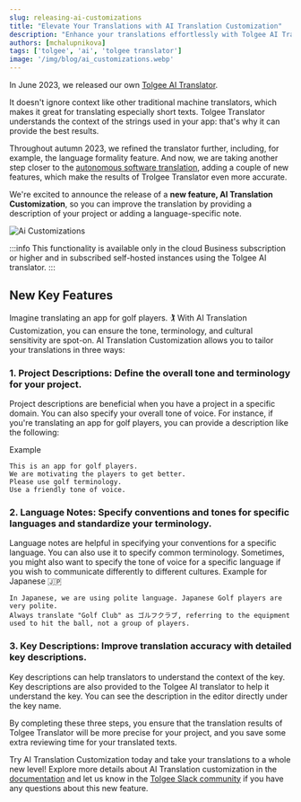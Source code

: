 ```yaml
---
slug: releasing-ai-customizations
title: "Elevate Your Translations with AI Translation Customization"
description: "Enhance your translations effortlessly with Tolgee AI Translation Customization by allowing personalized project descriptions, language notes and key descriptions"
authors: [mchalupnikova]
tags: ['tolgee', 'ai', 'tolgee translator']
image: '/img/blog/ai_customizations.webp'
---
```

In June 2023, we released our own [Tolgee AI Translator](https://tolgee.io/blog/tolgee-ai-translator).

It doesn't ignore context like other traditional machine translators, which makes it great for translating
especially short texts. Tolgee Translator understands the context of the strings used in your app: that's why
it can provide the best results.

Throughout autumn 2023, we refined the translator further, including, for example, the language formality feature.
And now, we are taking another step closer to the [autonomous software translation](https://tolgee.io/blog/autonomous-localization),
adding a couple of new features, which make the results of Trolgee Translator even more accurate.

We're excited to announce the release of a **new feature, AI Translation Customization**,
so you can improve the translation by providing a description of your project or adding a language-specific note.

![Ai Customizations](/img/blog/ai_customizations.webp)

<!--truncate-->

:::info
This functionality is available only in the cloud Business subscription or higher and in subscribed self-hosted instances using the Tolgee AI translator.
:::

## New Key Features
Imagine translating an app for golf players. 🏌️
With AI Translation Customization, you can ensure the tone, terminology, and cultural sensitivity are spot-on.
AI Translation Customization allows you to tailor your translations in three ways:

### 1. Project Descriptions: Define the overall tone and terminology for your project.
Project descriptions are beneficial when you have a project in a specific domain. You can also specify your overall tone of voice. For instance, if you're translating an app for golf players, you can provide a description like the following:

Example
```
This is an app for golf players.
We are motivating the players to get better.
Please use golf terminology.
Use a friendly tone of voice.
```

### 2. Language Notes: Specify conventions and tones for specific languages and standardize your terminology.
Language notes are helpful in specifying your conventions for a specific language. You can also use it to specify common terminology.
Sometimes, you might also want to specify the tone of voice for a specific language if you wish to communicate differently to different cultures.
Example for Japanese 🇯🇵

```
In Japanese, we are using polite language. Japanese Golf players are very polite.
Always translate "Golf Club" as ゴルフクラブ, referring to the equipment used to hit the ball, not a group of players.
```

### 3. Key Descriptions: Improve translation accuracy with detailed key descriptions.
Key descriptions can help translators to understand the context of the key. Key descriptions are also provided to the Tolgee AI translator to help it understand the key.
You can see the description in the editor directly under the key name.

By completing these three steps, you ensure that the translation results of Tolgee Translator
will be more precise for your project, and you save some extra reviewing time for your translated texts.

Try AI Translation Customization today and take your translations to a whole new level!
Explore more details about AI Translation customization in the [documentation](/platform/projects_and_organizations/ai-translation-customization)
and let us know in the [Tolgee Slack community](https://Tolg.ee/slack) if you have any questions about this new feature.
